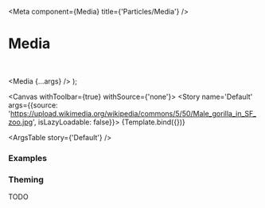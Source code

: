 

<Meta
  component={Media}
  title={'Particles/Media'}
/>

# Media

<br/>

  <Media {...args} />
);

<Canvas withToolbar={true} withSource={'none'}>
  <Story name='Default' args={{source: 'https://upload.wikimedia.org/wikipedia/commons/5/50/Male_gorilla_in_SF_zoo.jpg', isLazyLoadable: false}}>
    {Template.bind({})}
  </Story>
</Canvas>

<ArgsTable story={'Default'} />

### Examples

<Canvas>
  <Story name='Circular'>
    <Media variant='circular' source='https://upload.wikimedia.org/wikipedia/commons/5/50/Male_gorilla_in_SF_zoo.jpg' />
  </Story>
</Canvas>

<Canvas>
  <Story name='Video'>
    <Media source='https://everysize.evrpg.com/_bh20200903213922/assets/hero.mp4' />
  </Story>
</Canvas>

<Canvas>
  <Story name='Relative'>
    <Media source='/sample.mp4' />
  </Story>
</Canvas>

### Theming

TODO
